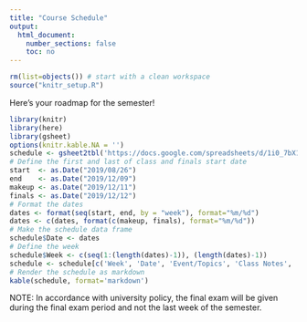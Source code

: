 ```yaml
---
title: "Course Schedule"
output:
  html_document:
    number_sections: false
    toc: no
---
```


```r
rm(list=objects()) # start with a clean workspace
source("knitr_setup.R")
```

Here's your roadmap for the semester!

```r
library(knitr)
library(here)
library(gsheet)
options(knitr.kable.NA = '')
schedule <- gsheet2tbl('https://docs.google.com/spreadsheets/d/1i0_7bX1rzy9YC7sSNEDmqgwzQW_VC5DVqr0yqPVpoIQ/edit?usp=sharing')
# Define the first and last of class and finals start date
start  <- as.Date("2019/08/26")
end    <- as.Date("2019/12/09")
makeup <- as.Date("2019/12/11")
finals <- as.Date("2019/12/12")
# Format the dates
dates <- format(seq(start, end, by = "week"), format="%m/%d")
dates <- c(dates, format(c(makeup, finals), format="%m/%d"))
# Make the schedule data frame
schedule$Date <- dates
# Define the week
schedule$Week <- c(seq(1:(length(dates)-1)), (length(dates)-1))
schedule <- schedule[c('Week', 'Date', 'Event/Topics', 'Class Notes', 'Quizzes/Practice', 'Assignments')]
# Render the schedule as markdown
kable(schedule, format='markdown')
```
NOTE: In accordance with university policy, the final exam will be given during the final exam period and not the last week of the semester.

